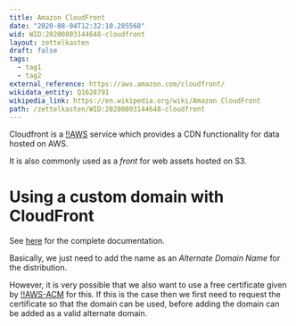 ```yaml
---
title: Amazon CloudFront
date: "2020-08-04T12:32:10.285568"
wid: WID:20200803144648-cloudfront
layout: zettelkasten
draft: false
tags:
  - tag1
  - tag2
external_reference: https://aws.amazon.com/cloudfront/
wikidata_entity: Q1628791
wikipedia_link: https://en.wikipedia.org/wiki/Amazon CloudFront
path: /zettelkasten/WID:20200803144648-cloudfront
---
```


Cloudfront is a [!!AWS](WID:20200803144816-aws) service which provides a
CDN functionality for data hosted on AWS.

It is also commonly used as a *front* for web assets hosted on S3.

Using a custom domain with CloudFront
=====================================

See
[here](https://docs.aws.amazon.com/AmazonCloudFront/latest/DeveloperGuide/CNAMEs.html)
for the complete documentation.

Basically, we just need to add the name as an *Alternate Domain Name*
for the distribution.

However, it is very possible that we also want to use a free certificate
given by [!!AWS-ACM](WID:20200803145314-aws_acm) for this. If this is
the case then we first need to request the certificate so that the
domain can be used, before adding the domain can be added as a valid
alternate domain.
